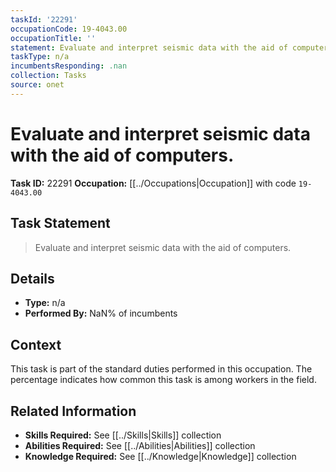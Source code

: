 ```yaml
---
taskId: '22291'
occupationCode: 19-4043.00
occupationTitle: ''
statement: Evaluate and interpret seismic data with the aid of computers.
taskType: n/a
incumbentsResponding: .nan
collection: Tasks
source: onet
---
```

# Evaluate and interpret seismic data with the aid of computers.

**Task ID:** 22291
**Occupation:** [[../Occupations|Occupation]] with code `19-4043.00`

## Task Statement

> Evaluate and interpret seismic data with the aid of computers.

## Details

- **Type:** n/a
- **Performed By:** NaN% of incumbents

## Context

This task is part of the standard duties performed in this occupation. The percentage indicates how common this task is among workers in the field.

## Related Information

- **Skills Required:** See [[../Skills|Skills]] collection
- **Abilities Required:** See [[../Abilities|Abilities]] collection
- **Knowledge Required:** See [[../Knowledge|Knowledge]] collection
